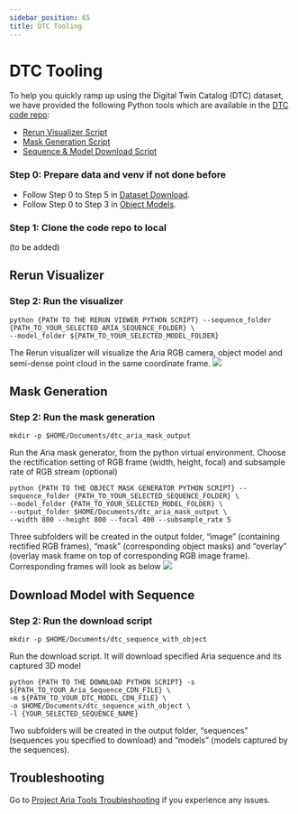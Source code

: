 ```yaml
---
sidebar_position: 65
title: DTC Tooling
---
```


# DTC Tooling

To help you quickly ramp up using the Digital Twin Catalog (DTC) dataset, we have provided the following Python tools which are available in the [DTC code repo](https://github.com/facebookresearch/projectaria_tools/tree/main/projects/AriaDigitalTwinDatasetTools):

* [Rerun Visualizer Script](#rerun-visualizer)
* [Mask Generation Script](#mask-generation)
* [Sequence & Model Download Script](#download-model-with-sequence)

### Step 0: Prepare data and venv if not done before​

* Follow Step 0 to Step 5 in [Dataset Download](digital_twin_catalog_download_dataset#download-the-sample-digital-twin-catalog-dtc-sequence).
* Follow Step 0 to Step 3 in [Object Models](digital_twin_catalog_object_models#download-the-dtc-object-models).

### Step 1: Clone the code repo to local
(to be added)


## Rerun Visualizer

### Step 2: Run the visualizer

```
python {PATH TO THE RERUN VIEWER PYTHON SCRIPT} --sequence_folder {PATH_TO_YOUR_SELECTED_ARIA_SEQUENCE_FOLDER} \
--model_folder ${PATH_TO_YOUR_SELECTED_MODEL_FOLDER}
```
The Rerun visualizer will visualize the Aria RGB camera, object model and semi-dense point cloud in the same coordinate frame.
![](/img/DTC/dtc_tooling_run_visualizer.png)

## Mask Generation

### Step 2: Run the mask generation
```
mkdir -p $HOME/Documents/dtc_aria_mask_output
```
Run the Aria mask generator, from the python virtual environment. Choose the rectification setting of RGB frame (width, height, focal) and subsample rate of RGB stream (optional)
```
python {PATH TO THE OBJECT MASK GENERATOR PYTHON SCRIPT} --sequence_folder {PATH_TO_YOUR_SELECTED_SEQUENCE_FOLDER} \
--model_folder {PATH_TO_YOUR_SELECTED_MODEL_FOLDER} \
--output_folder $HOME/Documents/dtc_aria_mask_output \
--width 800 --height 800 --focal 400 --subsample_rate 5
```

Three subfolders will be created in the output folder, “image” (containing rectified RGB frames), “mask” (corresponding object masks) and “overlay” (overlay mask frame on top of corresponding RGB image frame). Corresponding frames will look as below
![](/img/DTC/dtc_tooling_mask_generation.png)

## Download Model with Sequence

### Step 2: Run the download script

```
mkdir -p $HOME/Documents/dtc_sequence_with_object
```

Run the download script. It will download specified Aria sequence and its captured 3D model

```
python {PATH TO THE DOWNLOAD PYTHON SCRIPT} -s ${PATH_TO_YOUR_Aria_Sequence_CDN_FILE} \
-m ${PATH_TO_YOUR_DTC_MODEL_CDN_FILE} \
-o $HOME/Documents/dtc_sequence_with_object \
-l {YOUR_SELECTED_SEQUENCE_NAME}
```

Two subfolders will be created in the output folder, “sequences” (sequences you specified to download) and “models” (models captured by the sequences).

## Troubleshooting

Go to [Project Aria Tools Troubleshooting](/docs/data_utilities/installation/troubleshooting) if you experience any issues.
